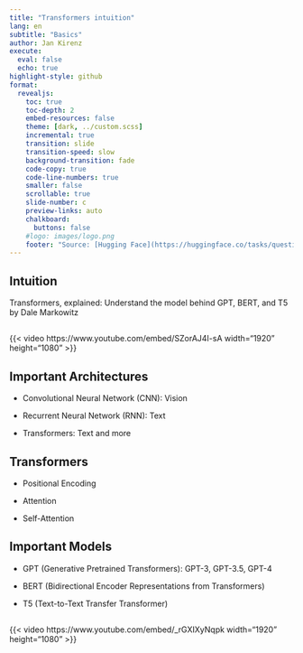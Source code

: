 ```yaml
---
title: "Transformers intuition"
lang: en
subtitle: "Basics"
author: Jan Kirenz
execute:
  eval: false
  echo: true
highlight-style: github
format:
  revealjs: 
    toc: true
    toc-depth: 2
    embed-resources: false
    theme: [dark, ../custom.scss]  
    incremental: true
    transition: slide
    transition-speed: slow
    background-transition: fade
    code-copy: true
    code-line-numbers: true
    smaller: false
    scrollable: true
    slide-number: c
    preview-links: auto
    chalkboard: 
      buttons: false
    #logo: images/logo.png
    footer: "Source: [Hugging Face](https://huggingface.co/tasks/question-answering) | Jan Kirenz"
---
```



## Intuition

Transformers, explained: Understand the model behind GPT, BERT, and T5 by Dale Markowitz


##

{{< video https://www.youtube.com/embed/SZorAJ4I-sA width="1920" height="1080" >}}


## Important Architectures

- Convolutional Neural Network (CNN): Vision

- Recurrent Neural Network (RNN): Text

- Transformers: Text and more

## Transformers

- Positional Encoding

- Attention

- Self-Attention

## Important Models

- GPT (Generative Pretrained Transformers): GPT-3, GPT-3.5, GPT-4 

- BERT (Bidirectional Encoder Representations from Transformers)

- T5 (Text-to-Text Transfer Transformer)


## 

{{< video https://www.youtube.com/embed/_rGXIXyNqpk width="1920" height="1080" >}}


